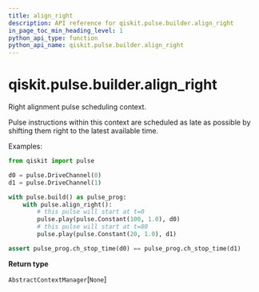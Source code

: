 ```yaml
---
title: align_right
description: API reference for qiskit.pulse.builder.align_right
in_page_toc_min_heading_level: 1
python_api_type: function
python_api_name: qiskit.pulse.builder.align_right
---
```


<span id="qiskit-pulse-builder-align-right" />

# qiskit.pulse.builder.align\_right

<Function id="qiskit.pulse.builder.align_right" github="https://github.com/qiskit/qiskit/tree/stable/0.16/qiskit/pulse/builder.py" signature="align_right()">
  Right alignment pulse scheduling context.

  Pulse instructions within this context are scheduled as late as possible by shifting them right to the latest available time.

  Examples:

  ```python
  from qiskit import pulse

  d0 = pulse.DriveChannel(0)
  d1 = pulse.DriveChannel(1)

  with pulse.build() as pulse_prog:
      with pulse.align_right():
          # this pulse will start at t=0
          pulse.play(pulse.Constant(100, 1.0), d0)
          # this pulse will start at t=80
          pulse.play(pulse.Constant(20, 1.0), d1)

  assert pulse_prog.ch_stop_time(d0) == pulse_prog.ch_stop_time(d1)
  ```

  **Return type**

  `AbstractContextManager`\[`None`]
</Function>

